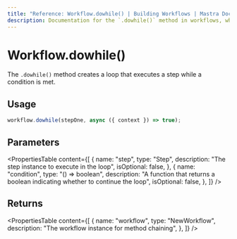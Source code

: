 ```yaml
---
title: "Reference: Workflow.dowhile() | Building Workflows | Mastra Docs"
description: Documentation for the `.dowhile()` method in workflows, which creates a loop that executes a step while a condition is met.
---
```


# Workflow.dowhile()

The `.dowhile()` method creates a loop that executes a step while a condition is met.

## Usage

```typescript
workflow.dowhile(stepOne, async ({ context }) => true);
```

## Parameters

<PropertiesTable
  content={[
    {
      name: "step",
      type: "Step",
      description: "The step instance to execute in the loop",
      isOptional: false,
    },
    {
      name: "condition",
      type: "() => boolean",
      description: "A function that returns a boolean indicating whether to continue the loop",
      isOptional: false,
    },
  ]}
/>

## Returns

<PropertiesTable
  content={[
    {
      name: "workflow",
      type: "NewWorkflow",
      description: "The workflow instance for method chaining",
    },
  ]}
/>
